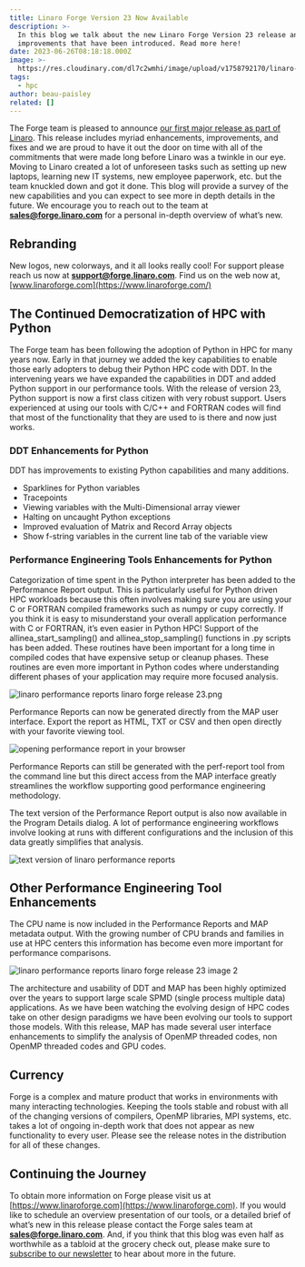 ```yaml
---
title: Linaro Forge Version 23 Now Available
description: >-
  In this blog we talk about the new Linaro Forge Version 23 release and all the
  improvements that have been introduced. Read more here!
date: 2023-06-26T08:18:18.000Z
image: >-
  https://res.cloudinary.com/dl7c2wmhi/image/upload/v1758792170/linaro-website/images/blog/Toolchain_72
tags:
  - hpc
author: beau-paisley
related: []
---
```


The Forge team is pleased to announce [our first major release as part of Linaro](https://www.linaroforge.com/downloadForge/). This release includes myriad enhancements, improvements, and fixes and we are proud to have it out the door on time with all of the commitments that were made long before Linaro was a twinkle in our eye.  Moving to Linaro created a lot of unforeseen tasks such as setting up new laptops, learning new IT systems, new employee paperwork,  etc. but the team knuckled down and got it done.   This blog will provide a survey of the new capabilities and you can expect to see more in depth details in the future.  We encourage you to reach out to the team at **sales@forge.linaro.com** for a personal in-depth overview of what’s new.

## Rebranding

New logos, new colorways, and it all looks really cool!  For support please reach us now at **support@forge.linaro.com**. Find us on the web now at, [www.linaroforge.com](https://www.linaroforge.com/)

## The Continued Democratization of HPC with Python

The Forge team has been following the adoption of Python in HPC for many years now.   Early in that journey we added the key capabilities to enable those early adopters to debug their Python HPC  code with DDT.  In the intervening years we have expanded the capabilities in DDT and added Python support in our performance tools.  With the release of version 23, Python support is now a first class citizen with very robust support.   Users experienced at using our tools with C/C++ and FORTRAN codes will find that most of the functionality that they are used to is there and now just works.

### DDT Enhancements for Python

DDT has improvements to existing Python capabilities and many additions.

* Sparklines for Python variables
* Tracepoints
* Viewing variables with the Multi-Dimensional array viewer
* Halting on uncaught Python exceptions
* Improved evaluation of Matrix and Record Array objects
* Show f-string variables in the current line tab of the variable view

### Performance Engineering Tools Enhancements for Python

Categorization of time spent in the Python interpreter has been added to the Performance Report output.   This is particularly useful for Python driven HPC workloads because this often involves making sure you are using your C or FORTRAN compiled frameworks such as numpy or cupy correctly.   If you think it is easy to misunderstand your overall application performance with C or FORTRAN, it’s even easier in Python HPC!  Support of the allinea\_start\_sampling() and allinea\_stop\_sampling() functions in .py scripts has been added.   These routines have been important for a long time in compiled codes that have expensive setup or cleanup phases.  These routines are even more important in Python codes where understanding different  phases of your application may require more focused analysis.

![linaro performance reports linaro forge release 23.png](/linaro-website/images/blog/linaro-performance-reports-release-23)

Performance Reports can now be generated directly from the MAP user interface.  Export the report as HTML, TXT or CSV and then open directly with your favorite viewing tool.

![opening performance report in your browser](/linaro-website/images/blog/opening-performance-report-in-your-browser)

Performance Reports can still be generated with the perf-report tool from the command line but this direct access from the MAP interface greatly streamlines the workflow supporting good performance engineering methodology.

The text version of the Performance Report output is also now available in the Program Details dialog.   A lot of performance engineering workflows involve looking at runs with different configurations and the inclusion of this data greatly simplifies that analysis.

![text version of linaro performance reports](/linaro-website/images/blog/text-version-of-linaro-performance-reports)

## Other Performance Engineering Tool Enhancements

The CPU name is now included in the Performance Reports and MAP metadata output.   With the growing number of CPU brands and families in use at HPC centers this information has become even more important for performance comparisons.

![linaro performance reports linaro forge release 23 image 2](/linaro-website/images/blog/linaro-performance-reports-release-23-image-2)

The architecture and usability of DDT and MAP has been highly optimized over the years to support large scale SPMD (single process multiple data) applications.  As we have been watching the evolving design of HPC codes take on other design paradigms we have been evolving our tools to support those models.   With this release, MAP has made several user interface enhancements to simplify the analysis of OpenMP threaded codes, non OpenMP threaded codes and GPU codes.

## Currency

Forge is a complex and mature product that works in environments with many interacting technologies.  Keeping the tools stable and robust with all of the changing versions of compilers, OpenMP libraries, MPI systems, etc. takes a lot of ongoing in-depth work that does not appear as new functionality to every user.   Please see the release notes in the distribution for all of these changes.

## Continuing the Journey

To obtain more information on Forge please visit us at [https://www.linaroforge.com](https://www.linaroforge.com).  If you would like to schedule an overview presentation  of our tools, or a detailed brief of what’s new in this release  please contact the Forge sales team at **sales@forge.linaro.com**.   And, if you think that this blog was even half as worthwhile as a tabloid at the grocery check out, please make sure to [subscribe to our newsletter](https://linaro.us3.list-manage.com/subscribe?u=14baaae786342d0d405ee59c2\&id=bcfa4abc8f) to hear about more in the future.
